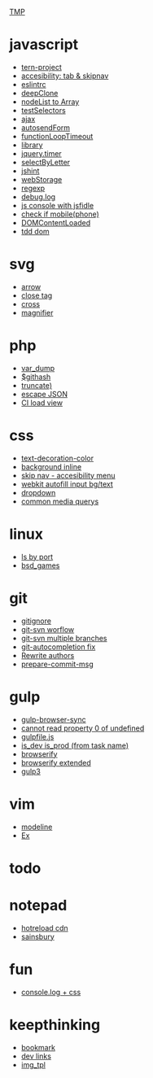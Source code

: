 [[TMP]]


= javascript =
* [[tern-project]]
* [[accesibility: tab & skipnav]]
* [[eslintrc]]
* [[deepClone]]
* [[nodeList to Array]]
* [[testSelectors]]
* [[ajax]]
* [[autosendForm]]
* [[functionLoopTimeout]]
* [[library]]
* [[jquery.timer]]
* [[selectByLetter]]
* [[jshint]]
* [[webStorage]]
* [[regexp]]
* [[debug.log]]
* [[js console with jsfidle]]
* [[check if mobile(phone)]]
* [[DOMContentLoaded]]
* [[tdd dom]]

= svg =
* [[arrow]]
* [[close tag]]
* [[cross]]
* [[magnifier]]

= php =
* [[var_dump]]
* [[$githash]]
* [[truncate)]]
* [[escape JSON]]
* [[CI load view]]

= css =
* [[text-decoration-color]]
* [[background inline]]
* [[skip nav - accesibility menu]]
* [[webkit autofill input bg/text]]
* [[dropdown]]
* [[common media querys]]

= linux =
* [[ls by port]]
* [[bsd_games]]
 
= git =
* [[gitignore]]
* [[git-svn worflow]]
* [[git-svn multiple branches]]
* [[git-autocompletion fix]]
* [[Rewrite authors]]
* [[prepare-commit-msg]]

= gulp =
* [[gulp-browser-sync]]
* [[cannot read property 0 of undefined]]
* [[gulpfile.js]]
* [[is_dev is_prod (from task name)]]
* [[browserify]]
* [[browserify extended]]
* [[gulp3]]


= vim =
* [[modeline]]
* [[Ex]]

= todo =

= notepad =
* [[hotreload cdn]]
* [[sainsbury]]

= fun =
* [[console.log + css]]

= keepthinking =
* [[bookmark]]
* [[dev links]]
* [[img_tpl]]
